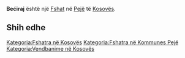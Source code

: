 {{Fshat në Kosovës
 | Emri                = Bećiraj
| srp_N_name = Bećiraj
| srp_N_FULL_NAME_RO = Bećiraj
| srp_N_FULL_NAME_ND_RO = Beciraj
| srp_N_SORT_NAME_RG = BECIRAJ
| srp_N_FULL_NAME_RG = Bećiraj
| srp_N_FULL_NAME_ND_RG = Beciraj

 | Emri (Rasa dhanore) = 
 | Figura              = 
 | Shteti              = Kosovo
 | Komuna              = Pejë
 | Kodi postar         = 
 | Sipërfaqja          = 

 | Popullsia           = 

 | Regj. i popullsisë  = 
 | Dend. e popullsisë  = 
 | Faqja zyrtare       = 
 <!--- Koordinatat ----> 
 | Gjerësia            = 42.741111
 | Gjatësia            = 20.06
 | Lartësia            = 
}}
'''Bećiraj''' është një [[Fshat]] në [[Pejë]] të [[Kosovës]].

<!-- == Gjeografia == -->
<!-- == Historia == -->
<!-- == Demografia == -->
== Shih edhe ==
{{Komuna Pejë}}
{{Kosovo-Administrata-Cung}}

[[Kategoria:Fshatra në Kosovës]]
[[Kategoria:Fshatra në Kommunes Pejë]]
[[Kategoria:Vendbanime në Kosovës]]